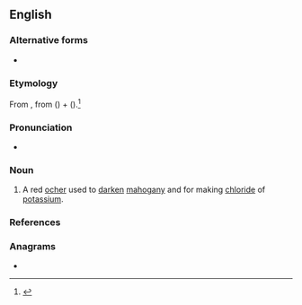 ==English==

===Alternative forms===
* {{l|en|Abraum salts}}

===Etymology===
From {{bor|en|de|abräumen||to remove}}, from {{m|de|ab||from}} ({{der|en|goh|aba||away}}) + {{m|de|raum||space}} ({{der|en|goh|rūm}}).<ref>{{R:MW3 1976|page=5}}</ref>

===Pronunciation===
* {{a|US}} {{IPA|en|/ˈɑˌpɹaʊm/}}

===Noun===
{{en-noun|-}}

# A red [[ocher]] used to [[darken]] [[mahogany]] and for making [[chloride]] of [[potassium]].

===References===
<references/>

===Anagrams===
* {{anagrams|en|a=aabmru|muraba}}
